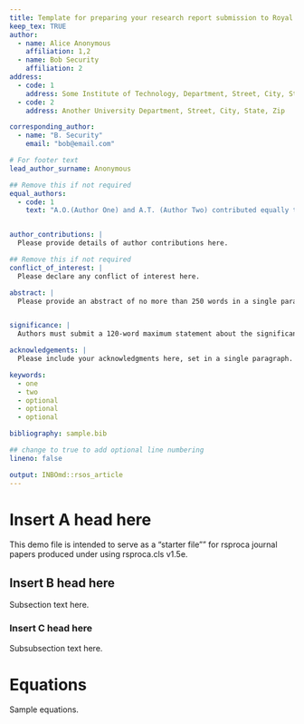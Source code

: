 ```yaml
---
title: Template for preparing your research report submission to Royal Society Open Science using RMarkdown
keep_tex: TRUE
author:
  - name: Alice Anonymous
    affiliation: 1,2
  - name: Bob Security
    affiliation: 2
address:
  - code: 1
    address: Some Institute of Technology, Department, Street, City, State, Zip
  - code: 2
    address: Another University Department, Street, City, State, Zip

corresponding_author:
  - name: "B. Security"
    email: "bob@email.com"

# For footer text
lead_author_surname: Anonymous

## Remove this if not required    
equal_authors:
  - code: 1
    text: "A.O.(Author One) and A.T. (Author Two) contributed equally to this work (remove if not applicable)."


author_contributions: |
  Please provide details of author contributions here.

## Remove this if not required
conflict_of_interest: |
  Please declare any conflict of interest here.

abstract: |
  Please provide an abstract of no more than 250 words in a single paragraph. Abstracts should explain to the general reader the major contributions of the article. References in the abstract must be cited in full within the abstract itself and cited in the text.


significance: |
  Authors must submit a 120-word maximum statement about the significance of their research paper written at a level understandable to an undergraduate educated scientist outside their field of speciality. The primary goal of the Significance Statement is to explain the relevance of the work in broad context to a broad readership. The Significance Statement appears in the paper itself and is required for all research papers.

acknowledgements: |
  Please include your acknowledgments here, set in a single paragraph. Please do not include any acknowledgments in the Supporting Information, or anywhere else in the manuscript.

keywords:
  - one
  - two
  - optional
  - optional
  - optional

bibliography: sample.bib

## change to true to add optional line numbering
lineno: false

output: INBOmd::rsos_article
---
```


# Insert A head here

This demo file is intended to serve as a "starter file""
for rsproca journal papers produced under \LaTeX using
rsproca.cls v1.5e.

## Insert B head here

Subsection text here.

### Insert C head here

Subsubsection text here.

# Equations

Sample equations. \cite{1}\cite{1,2} \cite{1,2,3}

\begin{align}\label{1.1}
\begin{split}
\frac{\partial u(t,x)}{\partial t} &= Au(t,x) \left(1-\frac{u(t,x)}{K}\right)-B\frac{u(t-\tau,x) w(t,x)}{1+Eu(t-\tau,x)},\\
\frac{\partial w(t,x)}{\partial t} &=\delta \frac{\partial^2w(t,x)}{\partial x^2}-Cw(t,x)+D\frac{u(t-\tau,x)w(t,x)}{1+Eu(t-\tau,x)},
\end{split}
\end{align}

\begin{align}\label{1.2}
\begin{split}
\frac{dU}{dt} &=\alpha U(t)(\gamma -U(t))-\frac{U(t-\tau)W(t)}{1+U(t-\tau)},\\
\frac{dW}{dt} &=-W(t)+\beta\frac{U(t-\tau)W(t)}{1+U(t-\tau)}.
\end{split}
\end{align}

\begin{eqnarray}
\frac{\partial(F_1,F_2)}{\partial(c,\omega)}_{(c_0,\omega_0)} = \left|
\begin{array}{ll}
\frac{\partial F_1}{\partial c} &\frac{\partial F_1}{\partial \omega} \\\noalign{\vskip3pt}
\frac{\partial F_2}{\partial c}&\frac{\partial F_2}{\partial \omega}
\end{array}\right|_{(c_0,\omega_0)}\notag\\
=-4c_0q\omega_0 -4c_0\omega_0p^2 =-4c_0\omega_0(q+p^2)>0.
\end{eqnarray}
